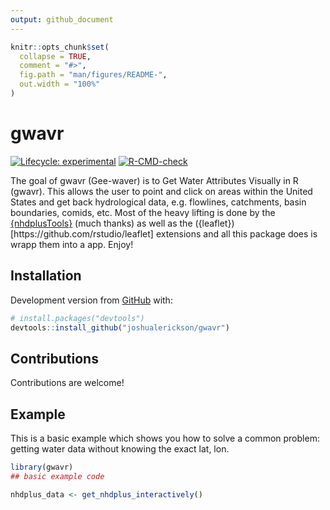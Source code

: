 ```yaml
---
output: github_document
---
```


<!-- README.md is generated from README.Rmd. Please edit that file -->

```r
knitr::opts_chunk$set(
  collapse = TRUE,
  comment = "#>",
  fig.path = "man/figures/README-",
  out.width = "100%"
)
```

# gwavr

<!-- badges: start -->
[![Lifecycle: experimental](https://img.shields.io/badge/lifecycle-experimental-orange.svg)](https://lifecycle.r-lib.org/articles/stages.html#experimental)
[![R-CMD-check](https://github.com/joshualerickson/gwavr/workflows/R-CMD-check/badge.svg)](https://github.com/joshualerickson/gwavr/actions)
<!-- badges: end -->

The goal of gwavr (Gee-waver) is to Get Water Attributes Visually in R (gwavr). This allows the user to point and click on areas within the United States and get back hydrological data, e.g. flowlines, catchments, basin boundaries, comids, etc. Most of the heavy lifting is done by the  [{nhdplusTools}](https://github.com/USGS-R/nhdplusTools) (much thanks) as well as the ({leaflet})[https://github.com/rstudio/leaflet] extensions and all this package does is wrapp them into a app. Enjoy!  

## Installation

Development version from [GitHub](https://github.com/) with:

``` r
# install.packages("devtools")
devtools::install_github("joshualerickson/gwavr")
```

## Contributions  

Contributions are welcome!  

## Example

This is a basic example which shows you how to solve a common problem: getting water data without knowing the exact lat, lon.

```r
library(gwavr)
## basic example code

nhdplus_data <- get_nhdplus_interactively()

```

